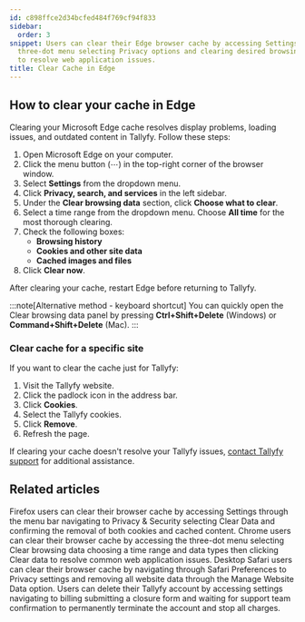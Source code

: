 ```yaml
---
id: c898ffce2d34bcfed484f769cf94f833
sidebar:
  order: 3
snippet: Users can clear their Edge browser cache by accessing Settings through the
  three-dot menu selecting Privacy options and clearing desired browsing data types
  to resolve web application issues.
title: Clear Cache in Edge
---
```


## How to clear your cache in Edge

Clearing your Microsoft Edge cache resolves display problems, loading issues, and outdated content in Tallyfy. Follow these steps:

1. Open Microsoft Edge on your computer.
2. Click the menu button (⋯) in the top-right corner of the browser window.
3. Select **Settings** from the dropdown menu.
4. Click **Privacy, search, and services** in the left sidebar.
5. Under the **Clear browsing data** section, click **Choose what to clear**.
6. Select a time range from the dropdown menu. Choose **All time** for the most thorough clearing.
7. Check the following boxes:
   - **Browsing history**
   - **Cookies and other site data**
   - **Cached images and files**
8. Click **Clear now**.

After clearing your cache, restart Edge before returning to Tallyfy.

:::note[Alternative method - keyboard shortcut]
You can quickly open the Clear browsing data panel by pressing **Ctrl+Shift+Delete** (Windows) or **Command+Shift+Delete** (Mac).
:::

### Clear cache for a specific site

If you want to clear the cache just for Tallyfy:

1. Visit the Tallyfy website.
2. Click the padlock icon in the address bar.
3. Click **Cookies**.
4. Select the Tallyfy cookies.
5. Click **Remove**.
6. Refresh the page.

If clearing your cache doesn't resolve your Tallyfy issues, [contact Tallyfy support](https://tallyfy.com/contact-us/) for additional assistance.


## Related articles
<CardGrid>
<LinkTitleCard header="<b>Troubleshooting > Clear Cache in Firefox</b>" href="/products/pro/miscellaneous/troubleshooting/clear-cache-firefox/" > Firefox users can clear their browser cache by accessing Settings through the menu bar navigating to Privacy & Security selecting Clear Data and confirming the removal of both cookies and cached content. </LinkTitleCard>
<LinkTitleCard header="<b>Troubleshooting > Clear Cache in Chrome</b>" href="/products/pro/miscellaneous/troubleshooting/clear-cache-chrome/" > Chrome users can clear their browser cache by accessing the three-dot menu selecting Clear browsing data choosing a time range and data types then clicking Clear data to resolve common web application issues. </LinkTitleCard>
<LinkTitleCard header="<b>Troubleshooting > Clear Cache in Safari</b>" href="/products/pro/miscellaneous/troubleshooting/clear-cache-safari/" > Desktop Safari users can clear their browser cache by navigating through Safari Preferences to Privacy settings and removing all website data through the Manage Website Data option. </LinkTitleCard>
<LinkTitleCard header="<b>Personal Settings > Cancel and delete your Tallyfy account</b>" href="/products/pro/settings/personal-settings/how-can-i-cancel-and-delete-my-tallyfy-account/" > Users can delete their Tallyfy account by accessing settings navigating to billing submitting a closure form and waiting for support team confirmation to permanently terminate the account and stop all charges. </LinkTitleCard>
</CardGrid>